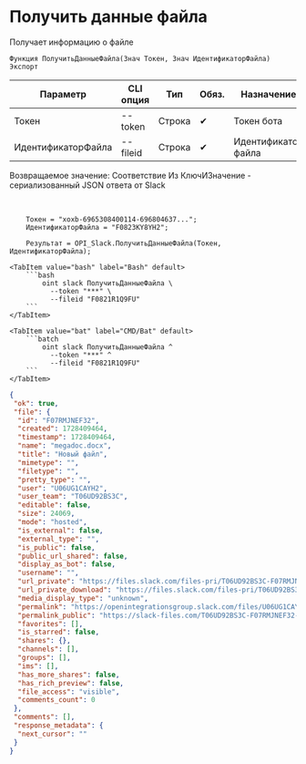 ﻿---
sidebar_position: 3
---


# Получить данные файла
 Получает информацию о файле



`Функция ПолучитьДанныеФайла(Знач Токен, Знач ИдентификаторФайла) Экспорт`

  | Параметр | CLI опция | Тип | Обяз. | Назначение |
  |-|-|-|-|-|
  | Токен | --token | Строка | &#x2714; | Токен бота |
  | ИдентификаторФайла | --fileid | Строка | &#x2714; | Идентификатор файла |

  
  Возвращаемое значение:   Соответствие Из КлючИЗначение - сериализованный JSON ответа от Slack

<br/>




```bsl title="Пример использования для 1С:Предприятие/OneScript"
    Токен = "xoxb-6965308400114-696804637...";
    ИдентификаторФайла = "F0823KY8YH2";

    Результат = OPI_Slack.ПолучитьДанныеФайла(Токен, ИдентификаторФайла);
```
    

 <Tabs>
  
    <TabItem value="bash" label="Bash" default>
        ```bash
            oint slack ПолучитьДанныеФайла \
              --token "***" \
              --fileid "F0821R1Q9FU"
        ```
    </TabItem>
  
    <TabItem value="bat" label="CMD/Bat" default>
        ```batch
            oint slack ПолучитьДанныеФайла ^
              --token "***" ^
              --fileid "F0821R1Q9FU"
        ```
    </TabItem>
</Tabs>


```json title="Результат"
{
 "ok": true,
 "file": {
  "id": "F07RMJNEF32",
  "created": 1728409464,
  "timestamp": 1728409464,
  "name": "megadoc.docx",
  "title": "Новый файл",
  "mimetype": "",
  "filetype": "",
  "pretty_type": "",
  "user": "U06UG1CAYH2",
  "user_team": "T06UD92BS3C",
  "editable": false,
  "size": 24069,
  "mode": "hosted",
  "is_external": false,
  "external_type": "",
  "is_public": false,
  "public_url_shared": false,
  "display_as_bot": false,
  "username": "",
  "url_private": "https://files.slack.com/files-pri/T06UD92BS3C-F07RMJNEF32/megadoc.docx",
  "url_private_download": "https://files.slack.com/files-pri/T06UD92BS3C-F07RMJNEF32/download/megadoc.docx",
  "media_display_type": "unknown",
  "permalink": "https://openintegrationsgroup.slack.com/files/U06UG1CAYH2/F07RMJNEF32/megadoc.docx",
  "permalink_public": "https://slack-files.com/T06UD92BS3C-F07RMJNEF32-40bbd2cc47",
  "favorites": [],
  "is_starred": false,
  "shares": {},
  "channels": [],
  "groups": [],
  "ims": [],
  "has_more_shares": false,
  "has_rich_preview": false,
  "file_access": "visible",
  "comments_count": 0
 },
 "comments": [],
 "response_metadata": {
  "next_cursor": ""
 }
}
```
